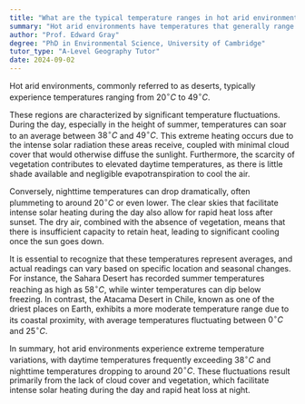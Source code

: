 ```yaml
---
title: "What are the typical temperature ranges in hot arid environments?"
summary: "Hot arid environments have temperatures that generally range between 20°C and 49°C, highlighting the extreme heat conditions characteristic of these regions."
author: "Prof. Edward Gray"
degree: "PhD in Environmental Science, University of Cambridge"
tutor_type: "A-Level Geography Tutor"
date: 2024-09-02
---
```


Hot arid environments, commonly referred to as deserts, typically experience temperatures ranging from $20^\circ C$ to $49^\circ C$. 

These regions are characterized by significant temperature fluctuations. During the day, especially in the height of summer, temperatures can soar to an average between $38^\circ C$ and $49^\circ C$. This extreme heating occurs due to the intense solar radiation these areas receive, coupled with minimal cloud cover that would otherwise diffuse the sunlight. Furthermore, the scarcity of vegetation contributes to elevated daytime temperatures, as there is little shade available and negligible evapotranspiration to cool the air.

Conversely, nighttime temperatures can drop dramatically, often plummeting to around $20^\circ C$ or even lower. The clear skies that facilitate intense solar heating during the day also allow for rapid heat loss after sunset. The dry air, combined with the absence of vegetation, means that there is insufficient capacity to retain heat, leading to significant cooling once the sun goes down.

It is essential to recognize that these temperatures represent averages, and actual readings can vary based on specific location and seasonal changes. For instance, the Sahara Desert has recorded summer temperatures reaching as high as $58^\circ C$, while winter temperatures can dip below freezing. In contrast, the Atacama Desert in Chile, known as one of the driest places on Earth, exhibits a more moderate temperature range due to its coastal proximity, with average temperatures fluctuating between $0^\circ C$ and $25^\circ C$.

In summary, hot arid environments experience extreme temperature variations, with daytime temperatures frequently exceeding $38^\circ C$ and nighttime temperatures dropping to around $20^\circ C$. These fluctuations result primarily from the lack of cloud cover and vegetation, which facilitate intense solar heating during the day and rapid heat loss at night.
    
